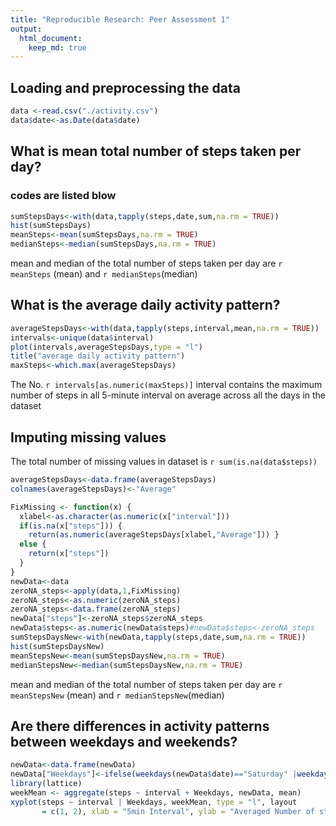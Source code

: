 ```yaml
---
title: "Reproducible Research: Peer Assessment 1"
output: 
  html_document:
    keep_md: true
---
```


## Loading and preprocessing the data
```r
data <-read.csv("./activity.csv")
data$date<-as.Date(data$date)

```

## What is mean total number of steps taken per day?
### codes are listed blow
```r
sumStepsDays<-with(data,tapply(steps,date,sum,na.rm = TRUE))
hist(sumStepsDays)
meanSteps<-mean(sumStepsDays,na.rm = TRUE)
medianSteps<-median(sumStepsDays,na.rm = TRUE)
```
mean and median of the total number of steps taken per day are `r meanSteps` (mean) and `r medianSteps`(median)

## What is the average daily activity pattern?
```r

averageStepsDays<-with(data,tapply(steps,interval,mean,na.rm = TRUE))
intervals<-unique(data$interval)
plot(intervals,averageStepsDays,type = "l")
title("average daily activity pattern")
maxSteps<-which.max(averageStepsDays)
```

The No. `r intervals[as.numeric(maxSteps)]` interval contains the maximum number of steps in all 5-minute interval on average across all the days in the dataset

## Imputing missing values
The total number of missing values in dataset is `r sum(is.na(data$steps))`

```r

averageStepsDays<-data.frame(averageStepsDays)
colnames(averageStepsDays)<-"Average"

FixMissing <- function(x) {
  xlabel<-as.character(as.numeric(x["interval"]))
  if(is.na(x["steps"])) {
    return(as.numeric(averageStepsDays[xlabel,"Average"])) }
  else {
    return(x["steps"])
  }
}
newData<-data
zeroNA_steps<-apply(data,1,FixMissing)
zeroNA_steps<-as.numeric(zeroNA_steps)
zeroNA_steps<-data.frame(zeroNA_steps)
newData["steps"]<-zeroNA_steps$zeroNA_steps
newData$steps<-as.numeric(newData$steps)#newData$steps<-zeroNA_steps
sumStepsDaysNew<-with(newData,tapply(steps,date,sum,na.rm = TRUE))
hist(sumStepsDaysNew)
meanStepsNew<-mean(sumStepsDaysNew,na.rm = TRUE)
medianStepsNew<-median(sumStepsDaysNew,na.rm = TRUE)


```
mean and median of the total number of steps taken per day are `r meanStepsNew` (mean) and `r medianStepsNew`(median)

## Are there differences in activity patterns between weekdays and weekends?
```r
newData<-data.frame(newData)
newData["Weekdays"]<-ifelse(weekdays(newData$date)=="Saturday" |weekdays(newData$date)=="Sunday","Weekend","weekdays")
library(lattice)
weekMean <- aggregate(steps ~ interval + Weekdays, newData, mean)
xyplot(steps ~ interval | Weekdays, weekMean, type = "l", layout 
       = c(1, 2), xlab = "5min Interval", ylab = "Averaged Number of steps")


```

